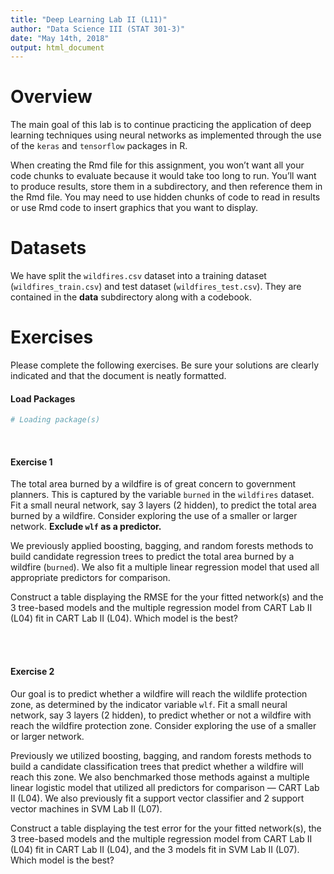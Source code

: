 ```yaml
---
title: "Deep Learning Lab II (L11)"
author: "Data Science III (STAT 301-3)"
date: "May 14th, 2018"
output: html_document
---
```


# Overview

The main goal of this lab is to continue practicing the application of deep learning techniques using neural networks as implemented through the use of the `keras` and `tensorflow` packages in R. 

When creating the Rmd file for this assignment, you won't want all your code chunks to evaluate because it would take too long to run. You'll want to produce results, store them in a subdirectory, and then reference them in the Rmd file. You may need to use hidden chunks of code to read in results or use Rmd code to insert graphics that you want to display.

# Datasets 

We have split the `wildfires.csv` dataset into a training dataset (`wildfires_train.csv`) and test dataset (`wildfires_test.csv`). They are contained in the **data** subdirectory along with a codebook.  

# Exercises

Please complete the following exercises. Be sure your solutions are clearly indicated and that the document is neatly formatted.

#### Load Packages

```r
# Loading package(s)

```
<br>

#### Exercise 1
The total area burned by a wildfire is of great concern to government planners. This is captured by the variable `burned` in the `wildfires` dataset. Fit a small neural network, say 3 layers (2 hidden), to predict the total area burned by a wildfire. Consider exploring the use of a smaller or larger network. **Exclude `wlf` as a predictor.**

We previously applied boosting, bagging, and random forests methods to build candidate regression trees to predict the total area burned by a wildfire (`burned`). We also fit a multiple linear regression model that used all appropriate predictors for comparison.

Construct a table displaying the RMSE for the your fitted network(s) and the 3 tree-based models and the multiple regression model from CART Lab II (L04) fit in CART Lab II (L04). Which model is the best?

<br><br>

#### Exercise 2
Our goal is to predict whether a wildfire will reach the wildlife protection zone, as determined by the indicator variable `wlf`. Fit a small neural network, say 3 layers (2 hidden), to predict whether or not a wildfire with reach the wildfire protection zone. Consider exploring the use of a smaller or larger network.

Previously we utilized boosting, bagging, and random forests methods to build a candidate classification trees that predict whether a wildfire will reach this zone. We also benchmarked those methods against a multiple linear logistic model that utilized all predictors for comparison --- CART Lab II (L04). We also previously fit a support vector classifier and 2 support vector machines in SVM Lab II (L07).

Construct a table displaying the test error for the your fitted network(s), the 3 tree-based models and the multiple regression model from CART Lab II (L04) fit in CART Lab II (L04), and the 3 models fit in SVM Lab II (L07). Which model is the best?